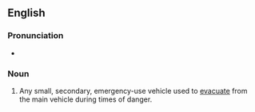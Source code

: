 ==English==

===Pronunciation===
* {{IPA|en|/əˈskep.pɔd/|nocount=1}}

===Noun===
{{en-noun}}

# {{lb|en|mostly|scifi}} Any small, secondary, emergency-use vehicle used to [[evacuate]] from the main vehicle during times of danger.